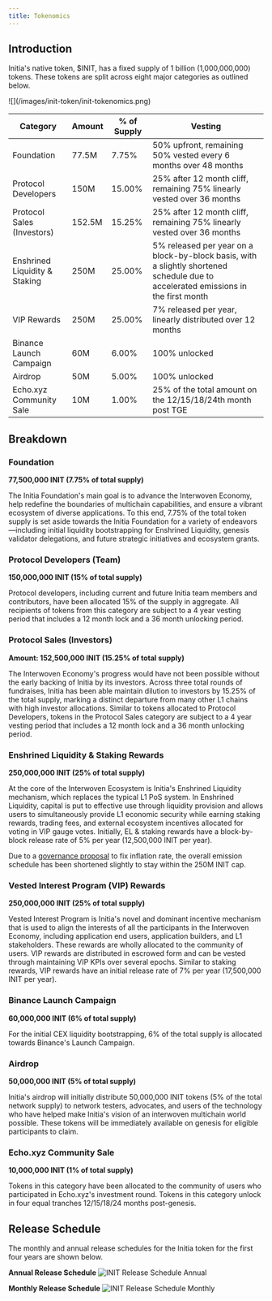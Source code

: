 ```yaml
---
title: Tokenomics
---
```


## Introduction

Initia's native token, $INIT, has a fixed supply of 1 billion (1,000,000,000) tokens. These tokens are split across eight major categories as outlined below.

<Frame>
![](/images/init-token/init-tokenomics.png)
</Frame>

| Category | Amount | % of Supply | Vesting |
|----------|---------|-------------|-----------------|
| Foundation | 77.5M | 7.75% | 50% upfront, remaining 50% vested every 6 months over 48 months |
| Protocol Developers | 150M | 15.00% | 25% after 12 month cliff, remaining 75% linearly vested over 36 months |
| Protocol Sales (Investors) | 152.5M | 15.25% | 25% after 12 month cliff, remaining 75% linearly vested over 36 months |
| Enshrined Liquidity & Staking | 250M | 25.00% | 5% released per year on a block-by-block basis, with a slightly shortened schedule due to accelerated emissions in the first month |
| VIP Rewards | 250M | 25.00% | 7% released per year, linearly distributed over 12 months |
| Binance Launch Campaign | 60M | 6.00% | 100% unlocked |
| Airdrop | 50M | 5.00% | 100% unlocked |
| Echo.xyz Community Sale | 10M | 1.00% | 25% of the total amount on the 12/15/18/24th month post TGE |

## Breakdown

### Foundation
**77,500,000 INIT (7.75% of total supply)**

The Initia Foundation's main goal is to advance the Interwoven Economy, help redefine the boundaries of multichain capabilities, and ensure a vibrant ecosystem of diverse applications. To this end, 7.75% of the total token supply is set aside towards the Initia Foundation for a variety of endeavors—including initial liquidity bootstrapping for Enshrined Liquidity, genesis validator delegations, and future strategic initiatives and ecosystem grants.

### Protocol Developers (Team)
**150,000,000 INIT (15% of total supply)**

Protocol developers, including current and future Initia team members and contributors, have been allocated 15% of the supply in aggregate. All recipients of tokens from this category are subject to a 4 year vesting period that includes a 12 month lock and a 36 month unlocking period.

### Protocol Sales (Investors)
**Amount: 152,500,000 INIT (15.25% of total supply)**

The Interwoven Economy's progress would have not been possible without the early backing of Initia by its investors. Across three total rounds of fundraises, Initia has been able maintain dilution to investors by 15.25% of the total supply, marking a distinct departure from many other L1 chains with high investor allocations. Similar to tokens allocated to Protocol Developers, tokens in the Protocol Sales category are subject to a 4 year vesting period that includes a 12 month lock and a 36 month unlocking period.

### Enshrined Liquidity & Staking Rewards
**250,000,000 INIT (25% of total supply)**

At the core of the Interwoven Ecosystem is Initia's Enshrined Liquidity mechanism, which replaces the typical L1 PoS system. In Enshrined Liquidity, capital is put to effective use through liquidity provision and allows users to simultaneously provide L1 economic security while earning staking rewards, trading fees, and external ecosystem incentives allocated for voting in VIP gauge votes. Initially, EL & staking rewards have a block-by-block release rate of 5% per year (12,500,000 INIT per year). 

Due to a [governance proposal](https://forum.initia.xyz/t/inflation-correction-and-unstaking-subsidy-plan/201/10) to fix inflation rate, the overall emission schedule has been shortened slightly to stay within the 250M INIT cap.

### Vested Interest Program (VIP) Rewards
**250,000,000 INIT (25% of total supply)**

Vested Interest Program is Initia's novel and dominant incentive mechanism that is used to align the interests of all the participants in the Interwoven Economy, including application end users, application builders, and L1 stakeholders. These rewards are wholly allocated to the community of users. VIP rewards are distributed in escrowed form and can be vested through maintaining VIP KPIs over several epochs. Similar to staking rewards, VIP rewards have an initial release rate of 7% per year (17,500,000 INIT per year).

### Binance Launch Campaign
**60,000,000 INIT (6% of total supply)**

For the initial CEX liquidity bootstrapping, 6% of the total supply is allocated towards Binance's Launch Campaign.

### Airdrop
**50,000,000 INIT (5% of total supply)**

Initia's airdrop will initially distribute 50,000,000 INIT tokens (5% of the total network supply) to network testers, advocates, and users of the technology who have helped make Initia's vision of an interwoven multichain world possible. These tokens will be immediately available on genesis for eligible participants to claim.

### Echo.xyz Community Sale
**10,000,000 INIT (1% of total supply)**

Tokens in this category have been allocated to the community of users who participated in Echo.xyz's investment round. Tokens in this category unlock in four equal tranches 12/15/18/24 months post-genesis.

## Release Schedule

The monthly and annual release schedules for the Initia token for the first four years are shown below.

**Annual Release Schedule**
![INIT Release Schedule Annual](/images/init-token/init-release-schedule-annual.png)

**Monthly Release Schedule**
![INIT Release Schedule Monthly](/images/init-token/init-release-schedule-monthly.png)
